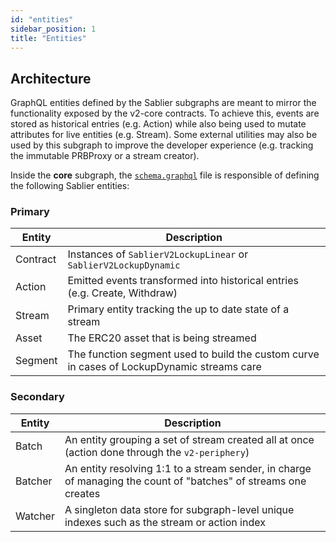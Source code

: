 ```yaml
---
id: "entities"
sidebar_position: 1
title: "Entities"
---
```


## Architecture

GraphQL entities defined by the Sablier subgraphs are meant to mirror the functionality exposed by the v2-core
contracts. To achieve this, events are stored as historical entries (e.g. Action) while also being used to mutate
attributes for live entities (e.g. Stream). Some external utilities may also be used by this subgraph to improve the
developer experience (e.g. tracking the immutable PRBProxy or a stream creator).

Inside the **core** subgraph, the
[`schema.graphql`](https://github.com/sablier-labs/v2-subgraphs/blob/main/packages/core/schema.graphql) file is
responsible of defining the following Sablier entities:

### Primary

| Entity   | Description                                                                                |
| -------- | ------------------------------------------------------------------------------------------ |
| Contract | Instances of `SablierV2LockupLinear` or `SablierV2LockupDynamic`                           |
| Action   | Emitted events transformed into historical entries (e.g. Create, Withdraw)                 |
| Stream   | Primary entity tracking the up to date state of a stream                                   |
| Asset    | The ERC20 asset that is being streamed                                                     |
| Segment  | The function segment used to build the custom curve in cases of LockupDynamic streams care |

### Secondary

| Entity  | Description                                                                                                     |
| ------- | --------------------------------------------------------------------------------------------------------------- |
| Batch   | An entity grouping a set of stream created all at once (action done through the `v2-periphery`)                 |
| Batcher | An entity resolving 1:1 to a stream sender, in charge of managing the count of "batches" of streams one creates |
| Watcher | A singleton data store for subgraph-level unique indexes such as the stream or action index                     |
